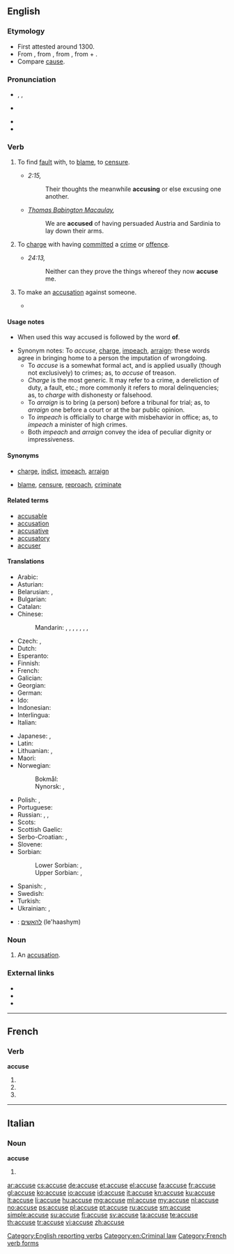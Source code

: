 {{also|accusé}}
==English==
{{Webster 1913}}

===Etymology===
* First attested around 1300.
* From {{etyl|enm|en}} {{term|acusen|lang=enm}}, from {{etyl|fro|en}} {{term|acuser|lang=fro}}, from {{etyl|la|en}} {{term|accuso|accūsō|to call to account, accuse|lang=la}}, from {{term|ad||to|lang=la}} + {{term|causa||cause, lawsuit, reason|lang=la}}.
* Compare [[cause]].

===Pronunciation===
* {{a|RP}} {{enPR|əkyo͞ozʹ}}, {{IPA|/əˈkjuːz/}}, {{X-SAMPA|/@"kju:z/}}
* {{a|US}} {{IPA|/ə.ˈkjuz/}}
* {{audio|En-us-accuse.ogg|Audio (US)}}
* {{rhymes|uːz}}

===Verb===
{{en-verb|accus|ing}}

# {{context|transitive|lang=en}} To find [[fault]] with, to [[blame]], to [[censure]].
#* {{rfdate}} ''{{w|Epistle to the Romans}} 2:15,''
#*: Their thoughts the meanwhile '''accusing''' or else excusing one another.
#* {{rfdate}} ''[[w:Thomas Babington Macaulay, 1st Baron Macaulay|Thomas Babington Macaulay]],''
#*: We are '''accused''' of having persuaded Austria and Sardinia to lay down their arms.
# {{context|transitive|lang=en}} To [[charge]] with having [[commit]]ted a [[crime]] or [[offence]].
#* {{rfdate}} ''{{w|Acts of the Apostles}} 24:13,''
#*: Neither can they prove the things whereof they now '''accuse''' me.
#: {{usex|For the U.S. President to be impeached, he must be '''accused''' of a high crime or misdemeanor.}}
# {{context|intransitive|lang=en}} To make an [[accusation]] against someone.
#*{{quote-magazine|date=2013-06-08|volume=407|issue=8839|page=55|magazine={{w|The Economist}}
|title=[http://www.economist.com/news/business/21579011-president-proposes-new-round-intellectual-property-reform-obama-goes-troll-hunting Obama goes troll-hunting]
|passage=According to this saga of intellectual-property misanthropy, these creatures [patent trolls] roam the business world, buying up patents and then using them to demand extravagant payouts from companies they '''accuse''' of infringing them. Often, their victims pay up rather than face the costs of a legal battle.}}

====Usage notes====
* {{sense|legal}} When used this way accused is followed by the word '''of'''.
* Synonym notes: To ''accuse'', [[charge]], [[impeach]], [[arraign]]: these words agree in bringing home to a person the imputation of wrongdoing.
** To ''accuse'' is a somewhat formal act, and is applied usually (though not exclusively) to crimes; as, to ''accuse'' of treason.
** ''Charge'' is the most generic. It may refer to a crime, a dereliction of duty, a fault, etc.; more commonly it refers to moral delinquencies; as, to ''charge'' with dishonesty or falsehood.
** To ''arraign'' is to bring (a person) before a tribunal for trial; as, to ''arraign'' one before a court or at the bar public opinion.
** To ''impeach'' is officially to charge with misbehavior in office; as, to ''impeach'' a minister of high crimes.
** Both ''impeach'' and ''arraign'' convey the idea of peculiar dignity or impressiveness.

====Synonyms====
* {{sense|legal}} [[charge]], [[indict]], [[impeach]], [[arraign]]
* {{sense|}} [[blame]], [[censure]], [[reproach]], [[criminate]]

====Related terms====
* [[accusable]]
* [[accusation]]
* [[accusative]]
* [[accusatory]]
* [[accuser]]

====Translations====
{{trans-top|attribute blame to someone}}
* Arabic: {{t-|ar|اتهم|alt=اِتَّهَمَ|tr=ittahama}}
* Asturian: {{t|ast|acusar}}
* Belarusian: {{t|be|абвінавачваць|tr=abvinaváčvac’|sc=Cyrl}} {{impf}}, {{t|be|абвінаваціць|tr=abvinavácic’|sc=Cyrl}} {{pf.}}
* Bulgarian: {{t+|bg|обвинявам|tr=obvinjávam}}
* Catalan: {{t|ca|acusar}}
* Chinese:
*: Mandarin: {{t|cmn|指責|sc=Hani}}, {{t|cmn|指责|tr=zhǐzé|sc=Hani}}, {{t|cmn|控告|tr=kònggào|sc=Hani}}, {{t|cmn|譴責|sc=Hani}}, {{t|cmn|谴责|tr=qiǎnzhé|sc=Hani}}, {{t-|cmn|指控|tr=zhǐkòng|sc=Hani}}, {{t|cmn|控訴|sc=Hani}}, {{t|cmn|控诉|tr=kòngsù|sc=Hani}}
* Czech: {{t-|cs|obviňovat}} {{impf}}, {{t-|cs|obvinit}} {{pf}}
* Dutch: {{t+|nl|beschuldigen}}
* Esperanto: {{t-|eo|akuzi}}
* Finnish: {{t+|fi|syyttää}}
* French: {{t+|fr|accuser}}
* Galician: {{t|gl|acusar}}
* Georgian: {{t-|ka|დაბრალება}}
* German: {{t-|de|beschuldigen}}
* Ido: {{t|io|akuzar}}
* Indonesian: {{t+|id|tuduh|alt=menuduh}}
* Interlingua: {{t|ia|accusar}}
* Italian: {{t+|it|accusare}}
{{trans-mid}}
* Japanese: {{t-|ja|問う|tr=とう, tou|sc=Jpan}}, {{t-|ja|着せる|tr=きせる, kiseru|sc=Jpan}}
* Latin: {{t-|la|accusare}}
* Lithuanian: {{t+|lt|apkaltinti}}, {{t+|lt|kaltinti}}
* Maori: {{t|mi|whakapae}}
* Norwegian:
*: Bokmål: {{t+|no|beskylde}}
*: Nynorsk: {{t-|nn|skulde}}, {{t-|nn|skylde}}
* Polish: {{t+|pl|oskarżać}} {{impf}}, {{t+|pl|oskarżyć}} {{pf}}
* Portuguese: {{t+|pt|acusar}}
* Russian: {{t+|ru|винить|tr=vinítʹ}} {{impf}}, {{t+|ru|обвинять|tr=obvinjátʹ}} {{impf}}, {{t+|ru|обвинить|tr=obvinítʹ|sc=Cyrl}} {{pf.}}
* Scots: {{t|sco|wyte}}
* Scottish Gaelic: {{t-|gd|cuir às leth}}
* Serbo-Croatian: {{t-|sh|optužiti}}, {{t-|sh|okriviti}}
* Slovene: {{t|sl|obtožiti}}
* Sorbian:
*: Lower Sorbian: {{tø|dsb|do winy dawaś}} {{impf}}, {{tø|dsb|do winy daś}} {{pf}}
*: Upper Sorbian: {{t|hsb|wobwinować}} {{impf}}, {{t|hsb|wobwinić}} {{pf}}
* Spanish: {{t+|es|acusar}}, {{t-|es|denunciar}}
* Swedish: {{t+|sv|anklaga}}
* Turkish: {{t+|tr|suçlamak}}
* Ukrainian: {{t|uk|звинувачувати|tr=zvynuváčuvaty|sc=Cyrl}} {{impf}}, {{t|uk|звинуватити|tr=zvynuvátyty|sc=Cyrl}} {{pf}}
{{trans-bottom}}

{{checktrans-top}}
* {{ttbc|he}}: [[להאשים]] (le'haashym)
{{trans-bottom}}

===Noun===
{{en-noun}}

# {{context|obsolete|lang=en}} An [[accusation]].
#: {{rfquotek|Shakespeare}}

===External links===
* {{R:Webster 1913}}
* {{R:Century 1911}}
* {{R:OneLook}}

[[Category:English reporting verbs]]
[[Category:en:Criminal law]]

----

==French==

===Verb===
'''accuse'''

# {{form of|First- and third-person singular indicative present|accuser|lang=fr}}
# {{form of|First- and third-person singular subjunctive present|accuser|lang=fr}}
# {{form of|Ordinary second-person singular imperative present|accuser|lang=fr}}

[[Category:French verb forms]]

----

==Italian==

===Noun===
'''accuse''' {{f}}

# {{plural of|accusa|lang=it}}

[[ar:accuse]]
[[cs:accuse]]
[[de:accuse]]
[[et:accuse]]
[[el:accuse]]
[[fa:accuse]]
[[fr:accuse]]
[[gl:accuse]]
[[ko:accuse]]
[[io:accuse]]
[[id:accuse]]
[[it:accuse]]
[[kn:accuse]]
[[ku:accuse]]
[[lt:accuse]]
[[li:accuse]]
[[hu:accuse]]
[[mg:accuse]]
[[ml:accuse]]
[[my:accuse]]
[[nl:accuse]]
[[no:accuse]]
[[ps:accuse]]
[[pl:accuse]]
[[pt:accuse]]
[[ru:accuse]]
[[sm:accuse]]
[[simple:accuse]]
[[su:accuse]]
[[fi:accuse]]
[[sv:accuse]]
[[ta:accuse]]
[[te:accuse]]
[[th:accuse]]
[[tr:accuse]]
[[vi:accuse]]
[[zh:accuse]]